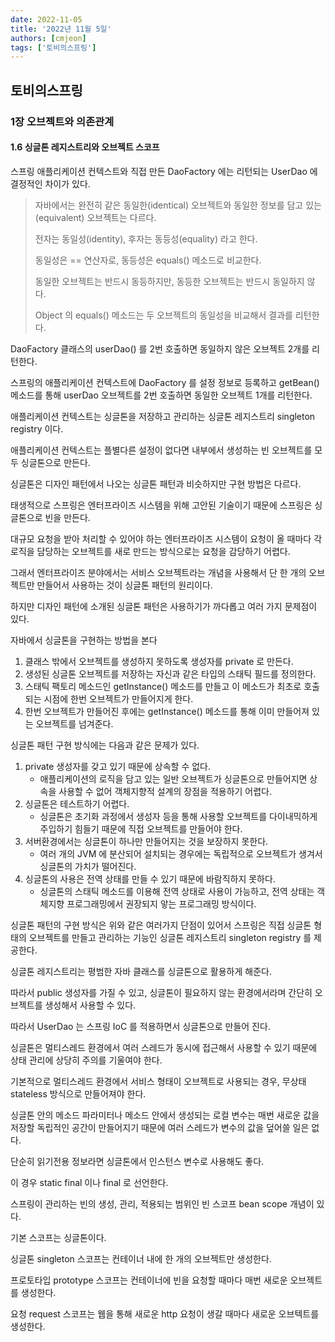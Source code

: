 ```yaml
---
date: 2022-11-05
title: '2022년 11월 5일'
authors: [cmjeon]
tags: ['토비의스프링']
---
```


## 토비의스프링

### 1장 오브젝트와 의존관계

#### 1.6 싱글톤 레지스트리와 오브젝트 스코프

스프링 애플리케이션 컨텍스트와 직접 만든 DaoFactory 에는 리턴되는 UserDao 에 결정적인 차이가 있다.

> 자바에서는 완전히 같은 동일한(identical) 오브젝트와 동일한 정보를 담고 있는(equivalent) 오브젝트는 다르다.
>
> 전자는 동일성(identity), 후자는 동등성(equality) 라고 한다.
>
> 동일성은 == 연산자로, 동등성은 equals() 메소드로 비교한다.
>
> 동일한 오브젝트는 반드시 동등하지만, 동등한 오브젝트는 반드시 동일하지 않다.
>
> Object 의 equals() 메소드는 두 오브젝트의 동일성을 비교해서 결과를 리턴한다.

DaoFactory 클래스의 userDao() 를 2번 호출하면 동일하지 않은 오브젝트 2개를 리턴한다.

스프링의 애플리케이션 컨텍스트에 DaoFactory 를 설정 정보로 등록하고 getBean() 메소드를 통해 userDao 오브젝트를 2번 호출하면 동일한 오브젝트 1개를 리턴한다.

애플리케이션 컨텍스트는 싱글톤을 저장하고 관리하는 싱글톤 레지스트리 singleton registry 이다.

애플리케이션 컨텍스트는 플별다른 설정이 없다면 내부에서 생성하는 빈 오브젝트를 모두 싱글톤으로 만든다.

싱글톤은 디자인 패턴에서 나오는 싱글톤 패턴과 비슷하지만 구현 방법은 다르다.

태생적으로 스프링은 엔터프라이즈 시스템을 위해 고안된 기술이기 때문에 스프링은 싱글톤으로 빈을 만든다.

대규모 요청을 받아 처리할 수 있어야 하는 엔터프라이즈 시스템이 요청이 올 때마다 각 로직을 담당하는 오브젝트를 새로 만드는 방식으로는 요청을 감당하기 어렵다.

그래서 엔터프라이즈 분야에서는 서비스 오브젝트라는 개념을 사용해서 단 한 개의 오브젝트만 만들어서 사용하는 것이 싱글톤 패턴의 원리이다.

하지만 디자인 패턴에 소개된 싱글톤 패턴은 사용하기가 까다롭고 여러 가지 문제점이 있다.

자바에서 싱글톤을 구현하는 방법을 본다

1. 클래스 밖에서 오브젝트를 생성하지 못하도록 생성자를 private 로 만든다.
1. 생성된 싱글톤 오브젝트를 저장하는 자신과 같은 타입의 스태틱 필드를 정의한다.
1. 스태틱 팩토리 메소드인 getInstance() 메소드를 만들고 이 메소드가 최초로 호출되는 시점에 한번 오브젝트가 만들어지게 한다.
1. 한번 오브젝트가 만들어진 후에는 getInstance() 메소드를 통해 이미 만들어져 있는 오브젝트를 넘겨준다.

싱글톤 패턴 구현 방식에는 다음과 같은 문제가 있다.

1. private 생성자를 갖고 있기 때문에 상속할 수 없다.
    - 애플리케이션의 로직을 담고 있는 일반 오브젝트가 싱글톤으로 만들어지면 상속을 사용할 수 없어 객체지향적 설계의 장점을 적용하기 어렵다.
1. 싱글톤은 테스트하기 어렵다.
    - 싱글톤은 초기화 과정에서 생성자 등을 통해 사용할 오브젝트를 다이내믹하게 주입하기 힘들기 때문에 직접 오브젝트를 만들어야 한다.
1. 서버환경에서는 싱글톤이 하나만 만들어지는 것을 보장하지 못한다.
    - 여러 개의 JVM 에 분산되어 설치되는 경우에는 독립적으로 오브젝트가 생겨서 싱글톤의 가치가 떨어진다.
1. 싱글톤의 사용은 전역 상태를 만들 수 있기 때문에 바람직하지 못하다.
    - 싱글톤의 스태틱 메소드를 이용해 전역 상태로 사용이 가능하고, 전역 상태는 객체지향 프로그래밍에서 권장되지 앟는 프로그래밍 방식이다.

싱글톤 패턴의 구현 방식은 위와 같은 여러가지 단점이 있어서 스프링은 직접 싱글톤 형태의 오브젝트를 만들고 관리하는 기능인 싱글톤 레지스트리 singleton registry 를 제공한다.

싱글톤 레지스트리는 평범한 자바 클래스를 싱글톤으로 활용하게 해준다.

따라서 public 생성자를 가질 수 있고, 싱글톤이 필요하지 않는 환경에서라며 간단히 오브젝트를 생성해서 사용할 수 있다.

따라서 UserDao 는 스프링 IoC 를 적용하면서 싱글톤으로 만들어 진다.

싱글톤은 멀티스레드 환경에서 여러 스레드가 동시에 접근해서 사용할 수 있기 때문에 상태 관리에 상당히 주의를 기울여야 한다.

기본적으로 멀티스레드 환경에서 서비스 형태이 오브젝트로 사용되는 경우, 무상태 stateless 방식으로 만들어져야 한다.

싱글톤 안의 메소드 파라미터나 메소드 안에서 생성되는 로컬 변수는 매번 새로운 값을 저장할 독립적인 공간이 만들어지기 때문에 여러 스레드가 변수의 값을 덮어쓸 일은 없다.

단순히 읽기전용 정보라면 싱글톤에서 인스턴스 변수로 사용해도 좋다.

이 경우 static final 이나 final 로 선언한다.

스프링이 관리하는 빈의 생성, 관리, 적용되는 범위인 빈 스코프 bean scope 개념이 있다.

기본 스코프는 싱글톤이다.

싱글톤 singleton 스코프는 컨테이너 내에 한 개의 오브젝트만 생성한다.

프로토타입 prototype 스코프는 컨테이너에 빈을 요청할 때마다 매번 새로운 오브젝트를 생성한다.

요청 request 스코프는 웹을 통해 새로운 http 요청이 생갈 때마다 새로운 오브텍트를 생성한다.


